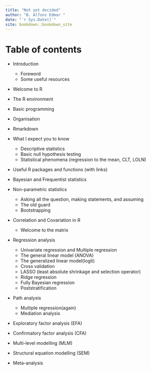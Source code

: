 ```yaml
--- 
title: "Not yet decided"
author: "B. Alfons Edmar "
date: "`r Sys.Date()`"
site: bookdown::bookdown_site
---
```


# Table of contents 

- Introduction 
  - Foreword
  - Some useful resources 

-  Welcome to R
  - The R environment
  - Basic programming 
  - Organisation
  - Rmarkdown 

- What I expect you to know 
    - Descriptive statistics
    - Basic null hypothesis testing
    - Statistical phenomena (regression to the mean, CLT, LOLN)
    
- Useful R packages and functions (with links)

- Bayesian and Frequentist statistics

- Non-parametric statistics
  - Asking all the question, making statements, and assuming
  - The old guard
  - Bootstrapping
  
- Correlation and Covariation in R
  - Welcome to the matrix 
  
- Regression analysis 
  - Univariate regression and Multiple regression
  - The general linear model (ANOVA)
  - The generalized linear model(logit)
  - Cross validation
  - LASSO (least absolute shrinkage and selection operator)
  - Ridge regression 
  - Fully Bayesian regression 
  - Poststratification 
  
- Path analysis
  - Multiple regression(again)
  - Mediation analysis 
  
- Exploratory factor analysis (EFA)

- Confirmatory factor analysis (CFA) 

- Multi-level modelling (MLM)

- Structural equation modelling (SEM)

- Meta-analysis

